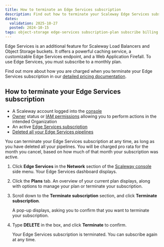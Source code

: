 ```yaml
---
title: How to terminate an Edge Services subscription
description: Find out how to terminate your Scaleway Edge Services subscription whenever you want, at the click of a button.
dates:
  validation: 2025-10-27
  posted: 2024-10-15
tags: object-storage edge-services subscription-plan subscribe billing pricing terminate cancel
---
```



Edge Services is an additional feature for Scaleway Load Balancers and Object Storage buckets. It offers a powerful caching service, a customizable Edge Services endpoint, and a Web Application Firefall. To use Edge Services, you must subscribe to a monthly plan.

Find out more about how you are charged when you terminate your Edge Services subscription in our [detailed pricing documentation](https://www.scaleway.com/en/docs/edge-services/reference-content/understanding-pricing/).

## How to terminate your Edge Services subscription

<Requirements />

- A Scaleway account logged into the [console](https://console.scaleway.com)
- [Owner](/iam/concepts/#owner) status or [IAM permissions](/iam/concepts/#permission) allowing you to perform actions in the intended Organization
- An active [Edge Services subscription](/edge-services/how-to/subscribe-edge-services/)
- [Deleted all your Edge Services pipelines](/edge-services/how-to/delete-pipeline/)

You can terminate your Edge Services subscription at any time, as long as you have deleted all your pipelines. You will be charged pro rata for the month you cancel, based on how much of that month your subscription was active.

1. Click **Edge Services** in the **Network** section of the [Scaleway console](https://console.scaleway.com/) side menu. Your Edge Services dashboard displays.

2. Click the **Plans** tab. An overview of your current plan displays, along with options to manage your plan or terminate your subscription.

3. Scroll down to the **Terminate subscription** section, and click **Terminate subscription**. 

    A pop-up displays, asking you to confirm that you want to terminate your subscription.

4. Type **DELETE** in the box, and click **Terminate** to confirm.

    Your Edge Services subscription is terminated. You can subscribe again at any time.